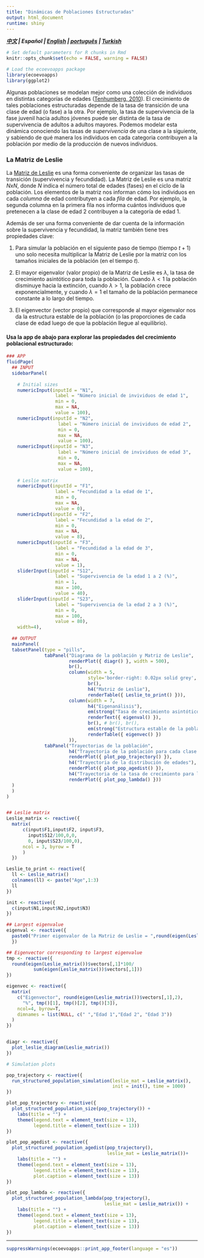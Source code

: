 ```yaml
---
title: "Dinámicas de Poblaciones Estructuradas"
output: html_document
runtime: shiny
---
```


***[中文](https://ecoevoapps.shinyapps.io/structured_population_dynamics_ch/) | Español | [English](https://ecoevoapps.shinyapps.io/structured_population_dynamics) | [português](https://ecoevoapps.shinyapps.io/structured_population_dynamics_pt/) | [Turkish](https://ecoevoapps.shinyapps.io/structured_population_dynamics_tr/) ***

```r
# Set default parameters for R chunks in Rmd
knitr::opts_chunk$set(echo = FALSE, warning = FALSE)

# Load the ecoevoapps package
library(ecoevoapps)
library(ggplot2)
```

Algunas poblaciones se modelan mejor como una colección de individuos en distintas categorías de edades ([Tenhumberg, 2010](https://www.nature.com/scitable/knowledge/library/ignoring-population-structure-can-lead-to-erroneous-15128671/)). El crecimiento de tales poblaciones estructuradas depende de la tasa de transición de una clase de edad (o fase) a la otra. Por ejemplo, la tasa de supervivencia de la fase juvenil hacia adultos jóvenes puede ser distinta de la tasa de supervivencia de adultos a adultos mayores. Podemos modelar esta dinámica conociendo las tasas de *supervivencia* de una clase a la siguiente, y sabiendo de qué manera los individuos en cada categoria contribuyen a la población por medio de la producción de nuevos individuos.

### La Matriz de Leslie

La [Matriz de Leslie](https://en.wikipedia.org/wiki/Leslie_matrix) es una forma conveniente de organizar las tasas de transición (supervivencia y fecundidad). La Matriz de Leslie es una matriz $NxN$, donde $N$ indica el número total de edades (fases) en el ciclo de la población. Los elementos de la matriz nos informan cómo los individuos en cada *columna* de edad contributyen a cada *fila* de edad. Por ejemplo, la segunda columna en la primera fila nos informa cuántos individuos que pretenecen a la clase de edad 2 contribuyen a la categoría de edad 1. 

Además de ser una forma conveniente de dar cuenta de la información sobre la supervivencia y fecundidad, la matriz también tiene tres propiedades clave:

1. Para simular la población en el siguiente paso de tiempo (tiempo $t+1$) uno solo necesita multiplicar la Matriz de Leslie por la matriz con los tamaños iniciales de la población (en el tiempo $t$).

2. El mayor eigenvalor (valor propio) de la Matriz de Leslie es $\lambda$, la tasa de crecimiento asintótico para toda la población. Cuando $\lambda < 1$ la población disminuye hacia la extinción, cuando $\lambda > 1$, la población crece exponencialmente, y cuando $\lambda = 1$ el tamaño de la población permanece constante a lo largo del tiempo. 

3. El eigenvector (vector propio) que corresponde al mayor eigenvalor nos da la estructura estable de la población (o las proporciones de cada clase de edad luego de que la población llegue al equilibrio).

#### Usa la app de abajo para explorar las propiedades del crecimiento poblacional estructurado:

```r

### APP
fluidPage(
  ## INPUT
  sidebarPanel(
      
    # Initial sizes
    numericInput(inputId = "N1",
                  label = "Número inicial de invividuos de edad 1",
                  min = 0,
                  max = NA,
                  value = 100),
    numericInput(inputId = "N2",
                   label = "Número inicial de invividuos de edad 2",
                   min = 0,
                   max = NA,
                   value = 100),
    numericInput(inputId = "N3",
                   label = "Número inicial de invividuos de edad 3",
                   min = 0,
                   max = NA,
                   value = 100),
      
    # Leslie matrix
    numericInput(inputId = "F1",
                  label = "Fecundidad a la edad de 1",
                  min = 0,
                  max = NA,
                  value = 0),
    numericInput(inputId = "F2",
                  label = "Fecundidad a la edad de 2",
                  min = 0,
                  max = NA,
                  value = 8),          
    numericInput(inputId = "F3",
                  label = "Fecundidad a la edad de 3",
                  min = 0,
                  max = NA,
                  value = 1),
    sliderInput(inputId = "S12",
                  label = "Supervivencia de la edad 1 a 2 (%)",
                  min = 1,
                  max = 100,
                  value = 40),
    sliderInput(inputId = "S23",
                  label = "Supervivencia de la edad 2 a 3 (%)",
                  min = 0,
                  max = 100,
                  value = 80),
    width=4),
  
  ## OUTPUT
  mainPanel(
  tabsetPanel(type = "pills",
              tabPanel("Diagrama de la población y Matriz de Leslie",
                       renderPlot({ diagr() }, width = 500),
                       br(),
                       column(width = 5,
                              style='border-right: 0.02px solid grey',
                              br(),
                              h4("Matriz de Leslie"),
                              renderTable({ Leslie_to_print() })),
                       column(width = 7,
                              h4("Eigenanálisis"),
                              em(strong("Tasa de crecimiento asintótico (lambda)")),
                              renderText({ eigenval() }),
                              br(), # br(), br(),
                              em(strong("Estructura estable de la población")),
                              renderTable({ eigenvec() })
                       )),
              tabPanel("Trayectorias de la población",
                       h4("Trayectoria de la población para cada clase de edad"),
                       renderPlot({ plot_pop_trajectory() }),
                       h4("Trayectoria de la distribución de edades"),
                       renderPlot({ plot_pop_agedist() }),
                       h4("Trayectoria de la tasa de crecimiento para la población total"),
                       renderPlot({ plot_pop_lambda() }))
  )
  )
)


## Leslie matrix
Leslie_matrix <- reactive({
  matrix(
      c(input$F1,input$F2, input$F3,
        input$S12/100,0,0,
        0, input$S23/100,0),
      ncol = 3, byrow = T
      )
  })

Leslie_to_print <- reactive({
  ll <- Leslie_matrix()
  colnames(ll) <- paste("Age",1:3)
  ll
})

init <- reactive({
  c(input$N1,input$N2,input$N3)
})

## Largest eigenvalue
eigenval <- reactive({
  paste0("Primer eigenvalor de la Matriz de Leslie = ",round(eigen(Leslie_matrix())$values,2)[1])
  })

## Eigenvector corresponding to largest eigenvalue
tmp <- reactive({
  round(eigen(Leslie_matrix())$vectors[,1]*100/
          sum(eigen(Leslie_matrix())$vectors[,1]))
})

eigenvec <- reactive({
  matrix(
    c("Eigenvector", round(eigen(Leslie_matrix())$vectors[,1],2),
      "%", tmp()[1], tmp()[2], tmp()[3]),
    ncol=4, byrow=T,
    dimnames = list(NULL, c(" ","Edad 1","Edad 2", "Edad 3"))
  )
})


diagr <- reactive({ 
  plot_leslie_diagram(Leslie_matrix())
})

# Simulation plots

pop_trajectory <- reactive({
  run_structured_population_simulation(leslie_mat = Leslie_matrix(), 
                                       init = init(), time = 1000)
})

plot_pop_trajectory <- reactive({
  plot_structured_population_size(pop_trajectory()) +
    labs(title = "") +
    theme(legend.text = element_text(size = 13),
          legend.title = element_text(size = 13))
})

plot_pop_agedist <- reactive({
  plot_structured_population_agedist(pop_trajectory(), 
                                     leslie_mat = Leslie_matrix())+
    labs(title = "") +
    theme(legend.text = element_text(size = 13),
          legend.title = element_text(size = 13),
          plot.caption = element_text(size = 13))
})

plot_pop_lambda <- reactive({
  plot_structured_population_lambda(pop_trajectory(), 
                                    leslie_mat = Leslie_matrix()) +
    labs(title = "") +
    theme(legend.text = element_text(size = 13),
          legend.title = element_text(size = 13),
          plot.caption = element_text(size = 13))
})

```


-------------


```r
suppressWarnings(ecoevoapps::print_app_footer(language = "es"))
```
